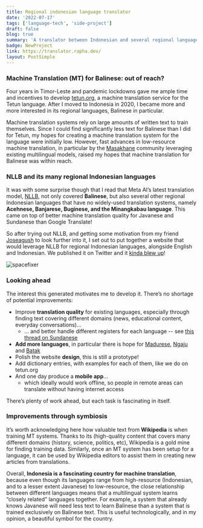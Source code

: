 ```yaml
---
title: Regional indonesian language translator
date: '2022-07-17'
tags: ['language-tech', 'side-project']
draft: false
blog: true
summary: 'A translator between Indonesian and several regional languages of Indonesia: Javanese, Sundanese, Balinese, Acehnese, Banjarese, Buginese, and the Minangkabau language.'
badge: NewProject
link: https://translator.rapha.dev/
layout: PostSimple
---
```


### Machine Translation (MT) for Balinese: out of reach?

Four years in Timor-Leste and pandemic lockdowns gave me ample time and incentives to develop [tetun.org](https://tetun.org/),
a machine translation service for the Tetun language.
After I moved to Indonesia in 2020, I became more and more interested in its regional languages, Balinese in particular.

Machine translation systems rely on large amounts of written text to train themselves.
Since I could find significantly less text for Balinese than I did for Tetun,
my hopes for creating a machine translation system for the language were initially low.
However, fast advances in low-resource machine translation, in particular by the [Masakhane](https://www.masakhane.io/) community
leveraging existing multilingual models, raised my hopes that machine translation for Balinese was within reach.

### NLLB and its many regional Indonesian languages

It was with some surprise though that I read that Meta AI’s latest translation model, [NLLB](https://arxiv.org/abs/2207.04672),
not only covered **Balinese**, but also several other regional Indonesian languages that have no widely-used translation systems,
namely **Acehnese, Banjarese, Buginese, and the Minangkabau language**.
This came on top of better machine translation quality for Javanese and Sundanese than Google Translate!

So after trying out NLLB, and getting some motivation from my friend [Joseagush](https://twitter.com/joseagush/) to look further into it, I set out to put together a website that would leverage NLLB for regional Indonesian languages, alongside English and Indonesian.
We published it on Twitter and it [kinda blew up](https://twitter.com/RaphaelMerx/status/1548521949936381953)!

<div className="flex flex-wrap -mx-2 overflow-hidden xl:-mx-2">
  <div className="my-1 px-2 w-full overflow-hidden xl:my-1 xl:px-2 xl:w-1/2 flex justify-center items-center">
    <Image alt="spacefixer" src="/static/images/indo_translator.gif" width={460} height={305} />
  </div>
</div>

### Looking ahead

The interest this generated motivates me to develop it. There’s no shortage of potential improvements:

- Improve **translation quality** for existing languages, especially through finding text covering different domains (news, educational content, everyday conversations)…
  - … and better handle different registers for each language -- see [this thread on Sundanese](https://twitter.com/luthorean/status/1548926830610026498)
- **Add more languages**, in particular there is hope for [Madurese](https://twitter.com/ahsaniyye/status/1548628284178857985), [Ngaju](https://twitter.com/awakutuleksikon/status/1548552342026727424) and [Batak](https://twitter.com/kindagirll/status/1548685762316718080)
- Polish the website **design**, this is still a prototype!
- Add dictionary entries, with examples for each of them, like we do on tetun.org
- And one day produce a **mobile app**…
  - which ideally would work offline, so people in remote areas can translate without having internet access

There’s plenty of work ahead, but each task is fascinating in itself.

### Improvements through symbiosis

It’s worth acknowledging here how valuable text from **Wikipedia** is when training MT systems.
Thanks to its (high-quality content that covers many different domains (history, science, politics, etc),
Wikipedia is a gold mine for finding training data.
Similarly, once an MT system has been setup for a language,
it can be used by Wikipedia editors to assist them in creating new articles from translations.

Overall, **Indonesia is a fascinating country for machine translation**,
because even though its languages range from high-resource (Indonesian, and to a lesser extent Javanese)
to low-resource, the close relationship between different languages means that a multilingual system
learns “closely related” languages together.
For example, a system that already knows Javanese will need less text to learn Balinese
than a system that is trained exclusively on Balinese text.
This is useful technologically, and in my opinion, a beautiful symbol for the country.

